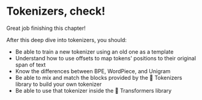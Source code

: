# Tokenizers, check!

<CourseFloatingBanner
    chapter={6}
    classNames="absolute z-10 right-0 top-0"
/>

Great job finishing this chapter!

After this deep dive into tokenizers, you should:

- Be able to train a new tokenizer using an old one as a template
- Understand how to use offsets to map tokens' positions to their original span of text
- Know the differences between BPE, WordPiece, and Unigram
- Be able to mix and match the blocks provided by the 🤗 Tokenizers library to build your own tokenizer
- Be able to use that tokenizer inside the 🤗 Transformers library
